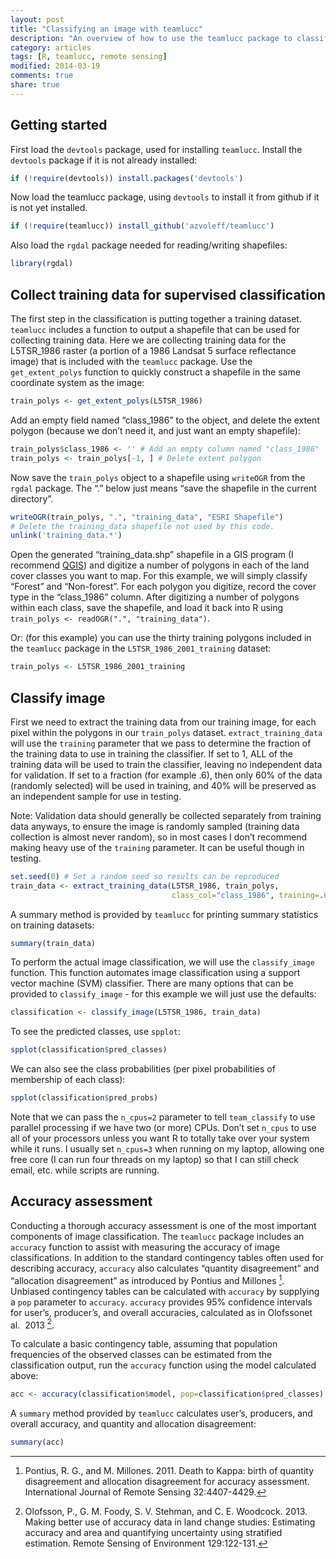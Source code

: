 ```yaml
---
layout: post
title: "Classifying an image with teamlucc"
description: "An overview of how to use the teamlucc package to classify a satellite image"
category: articles
tags: [R, teamlucc, remote sensing]
modified: 2014-03-19
comments: true
share: true
---
```


## Getting started

First load the `devtools` package, used for installing `teamlucc`. Install the 
`devtools` package if it is not already installed:

```r
if (!require(devtools)) install.packages('devtools')
```

Now load the teamlucc package, using `devtools` to install it from github if it 
is not yet installed.

```r
if (!require(teamlucc)) install_github('azvoleff/teamlucc')
```

Also load the `rgdal` package needed for reading/writing shapefiles:

```r
library(rgdal)
```

## Collect training data for supervised classification

The first step in the classification is putting together a training dataset. 
`teamlucc` includes a function to output a shapefile that can be used for 
collecting training data. Here we are collecting training data for the 
L5TSR_1986 raster (a portion of a 1986 Landsat 5 surface reflectance image) 
that is included with the `teamlucc` package. Use the `get_extent_polys` 
function to quickly construct a shapefile in the same coordinate system as the 
image:

```r
train_polys <- get_extent_polys(L5TSR_1986)
```

Add an empty field named "class_1986" to the object, and delete the extent polygon 
(because we don't need it, and just want an empty shapefile):

```r
train_polys$class_1986 <- '' # Add an empty column named "class_1986"
train_polys <- train_polys[-1, ] # Delete extent polygon
```

Now save the `train_polys` object to a shapefile using `writeOGR` from the `rgdal` 
package. The "." below just means "save the shapefile in the current 
directory".

```r
writeOGR(train_polys, ".", "training_data", "ESRI Shapefile")
# Delete the training_data shapefile not used by this code.
unlink('training_data.*')
```

Open the generated "training_data.shp" shapefile in a GIS program (I recommend 
[QGIS](http://www.qgis.org)) and digitize a number of polygons in each of the 
land cover classes you want to map. For this example, we will simply classify 
"Forest" and "Non-forest". For each polygon you digitize, record the cover type 
in the "class_1986" column. After digitizing a number of polygons within each 
class, save the shapefile, and load it back into R using
`train_polys <- readOGR(".", "training_data")`.

Or: (for this example) you can use the thirty training polygons included in the 
`teamlucc` package in the `L5TSR_1986_2001_training` dataset:

```r
train_polys <- L5TSR_1986_2001_training
```

## Classify image

First we need to extract the training data from our training image, 
for each pixel within the polygons in our `train_polys` dataset. 
`extract_training_data` will use the `training` parameter that we pass to 
determine the fraction of the training data to use in training the classifier. 
If set to 1, ALL of the training data will be used to train the classifier, 
leaving no independent data for validation. If set to a fraction (for example 
.6), then only 60% of the data (randomly selected) will be used in training, 
and 40% will be preserved as an independent sample for use in testing.

Note: Validation data should generally be collected separately from training 
data anyways, to ensure the image is randomly sampled (training data collection 
is almost never random), so in most cases I don't recommend making heavy use of 
the `training` parameter. It can be useful though in testing.

```r
set.seed(0) # Set a random seed so results can be reproduced
train_data <- extract_training_data(L5TSR_1986, train_polys, 
                                    class_col="class_1986", training=.6)
```

A summary method is provided by `teamlucc` for printing summary statistics on 
training datasets:

```r
summary(train_data)
```

To perform the actual image classification, we will use the `classify_image` 
function. This function automates image classification using a support vector 
machine (SVM) classifier. There are many options that can be provided to 
`classify_image` - for this example we will just use the defaults:

```r
classification <- classify_image(L5TSR_1986, train_data)
```

To see the predicted classes, use `spplot`:

```r
spplot(classification$pred_classes)
```

We can also see the class probabilities (per pixel probabilities of membership of each class):

```r
spplot(classification$pred_probs)
```

Note that we can pass the `n_cpus=2` parameter to tell 
`team_classify` to use parallel processing if we have two (or more) CPUs. Don't 
set `n_cpus` to use all of your processors unless you want R to totally take 
over your system while it runs. I usually set `n_cpus=3` when running on my 
laptop, allowing one free core (I can run four threads on my laptop) so that I 
can still check email, etc. while scripts are running.

## Accuracy assessment

Conducting a thorough accuracy assessment is one of the most important 
components of image classification. The `teamlucc` package includes an 
`accuracy` function to assist with measuring the accuracy of image 
classifications. In addition to the standard contingency tables often used for 
describing accuracy, `accuracy` also calculates "quantity disagreement" and
"allocation disagreement" as introduced by Pontius and Millones [^1]. Unbiased 
contingency tables can be calculated with `accuracy` by supplying a `pop` 
parameter to `accuracy`. `accuracy` provides 95% confidence intervals for 
user's, producer's, and overall accuracies, calculated as in Olofssonet al. 
2013 [^2].

[^1]:
    Pontius, R. G., and M. Millones. 2011. Death to Kappa: birth of quantity 
    disagreement and allocation disagreement for accuracy assessment.
    International Journal of Remote Sensing 32:4407-4429.

[^2]:
    Olofsson, P., G. M. Foody, S. V.  Stehman, and C. E. Woodcock. 2013.
    Making better use of accuracy data in land change studies: Estimating 
    accuracy and area and quantifying uncertainty using stratified estimation.
    Remote Sensing of Environment 129:122-131.

To calculate a basic contingency table, assuming that population frequencies of 
the observed classes can be estimated from the classification output, run the 
`accuracy` function using the model calculated above:

```r
acc <- accuracy(classification$model, pop=classification$pred_classes)
```

A `summary` method provided by `teamlucc` calculates user's, producers, and 
overall accuracy, and quantity and allocation disagreement:

```r
summary(acc)
```
